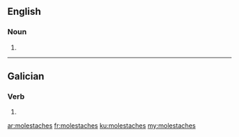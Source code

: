 ==English==

===Noun===
{{head|en|plural}}

# {{plural of|molestache|lang=en}}

----

==Galician==

===Verb===
{{gl-verb-form}}

# {{inflection of|molestar||lang=gl|2|s|pret|ind}}

[[ar:molestaches]]
[[fr:molestaches]]
[[ku:molestaches]]
[[my:molestaches]]